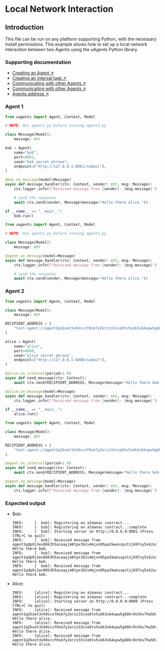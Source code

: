 
# Local Network Interaction

## Introduction

This file can be run on any platform supporting Python, with the necessary install permissions. This example shows how to set up a local network interaction between two Agents using the uAgents Python library.

### Supporting documentation

- [Creating an Agent ↗️](/guides/agents/create-a-uagent)
- [Creating an interval task ↗️](/guides/agents/interval-task)
- [Communicating with other Agents ↗️](/guides/agents/communicating-with-other-agents)
- [Communicating with other Agents ↗️](/guides/agents/communicating-with-other-agents)
- [Agents address ↗️](/guides/agents/getting-started/getting-uagent-address)

### Agent 1

<CodeGroup hasCopy isLocalHostedFile>

```py copy filename="local-agent_1.py"
from uagents import Agent, Context, Model

# NOTE: Run agent1.py before running agent2.py

class Message(Model):
    message: str

bob = Agent(
    name="bob",
    port=8001,
    seed="bob secret phrase",
    endpoint=["http://127.0.0.1:8001/submit"],
)

@bob.on_message(model=Message)
async def message_handler(ctx: Context, sender: str, msg: Message):
    ctx.logger.info(f"Received message from {sender}: {msg.message}")

    # send the response
    await ctx.send(sender, Message(message="Hello there alice."))

if __name__ == "__main__":
    bob.run()
```

```py copy filename="hosted-agent_1.py"
from uagents import Agent, Context, Model

# NOTE: Run agent1.py before running agent2.py

class Message(Model):
    message: str

@agent.on_message(model=Message)
async def message_handler(ctx: Context, sender: str, msg: Message):
    ctx.logger.info(f"Received message from {sender}: {msg.message}")

    # send the response
    await ctx.send(sender, Message(message="Hello there alice."))
```
</CodeGroup>

### Agent 2

<CodeGroup hasCopy isLocalHostedFile>

```py copy filename="local-agent_2.py"
from uagents import Agent, Context, Model

class Message(Model):
    message: str

RECIPIENT_ADDRESS = (
    "test-agent://agent1q2kxet3vh0scsf0sm7y2erzz33cve6tv5uk63x64upw5g68kr0chkv7hw50"
)

alice = Agent(
    name="alice",
    port=8000,
    seed="alice secret phrase",
    endpoint=["http://127.0.0.1:8000/submit"],
)

@alice.on_interval(period=2.0)
async def send_message(ctx: Context):
    await ctx.send(RECIPIENT_ADDRESS, Message(message="Hello there bob."))

@alice.on_message(model=Message)
async def message_handler(ctx: Context, sender: str, msg: Message):
    ctx.logger.info(f"Received message from {sender}: {msg.message}")

if __name__ == "__main__":
    alice.run()
```

```py copy filename="hosted-agent_2.py"
from uagents import Agent, Context, Model

class Message(Model):
    message: str

RECIPIENT_ADDRESS = (
    "test-agent://agent1q2kxet3vh0scsf0sm7y2erzz33cve6tv5uk63x64upw5g68kr0chkv7hw50"
)

@agent.on_interval(period=2.0)
async def send_message(ctx: Context):
    await ctx.send(RECIPIENT_ADDRESS, Message(message="Hello there bob."))

@agent.on_message(model=Message)
async def message_handler(ctx: Context, sender: str, msg: Message):
    ctx.logger.info(f"Received message from {sender}: {msg.message}")
```
</CodeGroup>

### Expected output

- Bob:

    ```
    INFO:     [  bob]: Registering on almanac contract...
    INFO:     [  bob]: Registering on almanac contract...complete
    INFO:     [  bob]: Starting server on http://0.0.0.0:8001 (Press CTRL+C to quit)
    INFO:     [  bob]: Received message from agent1qdp9j2ev86k3h5acaayjm8tpx36zv4mjxn05pa2kwesspstzj697xy5vk2a: Hello there bob.
    INFO:     [  bob]: Received message from agent1qdp9j2ev86k3h5acaayjm8tpx36zv4mjxn05pa2kwesspstzj697xy5vk2a: Hello there bob.
    INFO:     [  bob]: Received message from agent1qdp9j2ev86k3h5acaayjm8tpx36zv4mjxn05pa2kwesspstzj697xy5vk2a: Hello there bob.
    ```

- Alice:

    ```
    INFO:     [alice]: Registering on almanac contract...
    INFO:     [alice]: Registering on almanac contract...complete
    INFO:     [alice]: Starting server on http://0.0.0.0:8000 (Press CTRL+C to quit)
    INFO:     [alice]: Received message from agent1q2kxet3vh0scsf0sm7y2erzz33cve6tv5uk63x64upw5g68kr0chkv7hw50: Hello there alice.
    INFO:     [alice]: Received message from agent1q2kxet3vh0scsf0sm7y2erzz33cve6tv5uk63x64upw5g68kr0chkv7hw50: Hello there alice.
    INFO:     [alice]: Received message from agent1q2kxet3vh0scsf0sm7y2erzz33cve6tv5uk63x64upw5g68kr0chkv7hw50: Hello there alice.
    ```
